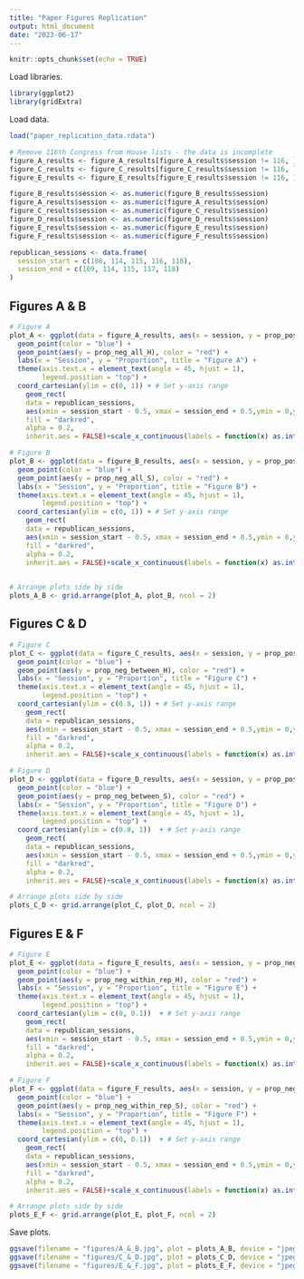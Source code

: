```yaml
---
title: "Paper Figures Replication"
output: html_document
date: "2023-06-17"
---
```


```r
knitr::opts_chunk$set(echo = TRUE)
```

Load libraries.
```r
library(ggplot2)
library(gridExtra)
```

Load data.
```r
load("paper_replication_data.rdata")

# Remove 116th Congress from House lists - the data is incomplete
figure_A_results <- figure_A_results[figure_A_results$session != 116, ] 
figure_C_results <- figure_C_results[figure_C_results$session != 116, ] 
figure_E_results <- figure_E_results[figure_E_results$session != 116, ] 
```

```r
figure_B_results$session <- as.numeric(figure_B_results$session)
figure_A_results$session <- as.numeric(figure_A_results$session)
figure_C_results$session <- as.numeric(figure_C_results$session)
figure_D_results$session <- as.numeric(figure_D_results$session)
figure_E_results$session <- as.numeric(figure_E_results$session)
figure_F_results$session <- as.numeric(figure_F_results$session)

republican_sessions <- data.frame(
  session_start = c(108, 114, 115, 116, 118),
  session_end = c(109, 114, 115, 117, 118)
)
```

## Figures A & B
```r

# Figure A
plot_A <- ggplot(data = figure_A_results, aes(x = session, y = prop_pos_all_H)) +
  geom_point(color = "blue") +
  geom_point(aes(y = prop_neg_all_H), color = "red") +
  labs(x = "Session", y = "Proportion", title = "Figure A") +
  theme(axis.text.x = element_text(angle = 45, hjust = 1),
        legend.position = "top") +
  coord_cartesian(ylim = c(0, 1)) + # Set y-axis range
    geom_rect(
    data = republican_sessions,
    aes(xmin = session_start - 0.5, xmax = session_end + 0.5,ymin = 0,ymax = 1),
    fill = "darkred",
    alpha = 0.2,
    inherit.aes = FALSE)+scale_x_continuous(labels = function(x) as.integer(x))

# Figure B
plot_B <- ggplot(data = figure_B_results, aes(x = session, y = prop_pos_all_S)) +
  geom_point(color = "blue") +
  geom_point(aes(y = prop_neg_all_S), color = "red") +
  labs(x = "Session", y = "Proportion", title = "Figure B") +
  theme(axis.text.x = element_text(angle = 45, hjust = 1),
        legend.position = "top") +
  coord_cartesian(ylim = c(0, 1)) + # Set y-axis range
    geom_rect(
    data = republican_sessions,
    aes(xmin = session_start - 0.5, xmax = session_end + 0.5,ymin = 0,ymax = 1),
    fill = "darkred",
    alpha = 0.2,
    inherit.aes = FALSE)+scale_x_continuous(labels = function(x) as.integer(x))
  

# Arrange plots side by side
plots_A_B <- grid.arrange(plot_A, plot_B, ncol = 2)

```


## Figures C & D
```r

# Figure C
plot_C <- ggplot(data = figure_C_results, aes(x = session, y = prop_pos_within_H)) +
  geom_point(color = "blue") +
  geom_point(aes(y = prop_neg_between_H), color = "red") +
  labs(x = "Session", y = "Proportion", title = "Figure C") +
  theme(axis.text.x = element_text(angle = 45, hjust = 1),
        legend.position = "top") +
  coord_cartesian(ylim = c(0.8, 1)) + # Set y-axis range
    geom_rect(
    data = republican_sessions,
    aes(xmin = session_start - 0.5, xmax = session_end + 0.5,ymin = 0,ymax = 1),
    fill = "darkred",
    alpha = 0.2,
    inherit.aes = FALSE)+scale_x_continuous(labels = function(x) as.integer(x))

# Figure D
plot_D <- ggplot(data = figure_D_results, aes(x = session, y = prop_pos_within_S)) +
  geom_point(color = "blue") +
  geom_point(aes(y = prop_neg_between_S), color = "red") +
  labs(x = "Session", y = "Proportion", title = "Figure D") +
  theme(axis.text.x = element_text(angle = 45, hjust = 1),
        legend.position = "top") +
  coord_cartesian(ylim = c(0.8, 1))  + # Set y-axis range
    geom_rect(
    data = republican_sessions,
    aes(xmin = session_start - 0.5, xmax = session_end + 0.5,ymin = 0,ymax = 1),
    fill = "darkred",
    alpha = 0.2,
    inherit.aes = FALSE)+scale_x_continuous(labels = function(x) as.integer(x))

# Arrange plots side by side
plots_C_D <- grid.arrange(plot_C, plot_D, ncol = 2)

```

## Figures E & F
```r

# Figure E
plot_E <- ggplot(data = figure_E_results, aes(x = session, y = prop_neg_within_dem_H)) +
  geom_point(color = "blue") +
  geom_point(aes(y = prop_neg_within_rep_H), color = "red") +
  labs(x = "Session", y = "Proportion", title = "Figure E") +
  theme(axis.text.x = element_text(angle = 45, hjust = 1),
        legend.position = "top") +
  coord_cartesian(ylim = c(0, 0.1))  + # Set y-axis range
    geom_rect(
    data = republican_sessions,
    aes(xmin = session_start - 0.5, xmax = session_end + 0.5,ymin = 0,ymax = 1),
    fill = "darkred",
    alpha = 0.2,
    inherit.aes = FALSE)+scale_x_continuous(labels = function(x) as.integer(x))

# Figure F
plot_F <- ggplot(data = figure_F_results, aes(x = session, y = prop_neg_within_dem_S)) +
  geom_point(color = "blue") +
  geom_point(aes(y = prop_neg_within_rep_S), color = "red") +
  labs(x = "Session", y = "Proportion", title = "Figure F") +
  theme(axis.text.x = element_text(angle = 45, hjust = 1),
        legend.position = "top") +
  coord_cartesian(ylim = c(0, 0.1))  + # Set y-axis range
    geom_rect(
    data = republican_sessions,
    aes(xmin = session_start - 0.5, xmax = session_end + 0.5,ymin = 0,ymax = 1),
    fill = "darkred",
    alpha = 0.2,
    inherit.aes = FALSE)+scale_x_continuous(labels = function(x) as.integer(x))

# Arrange plots side by side
plots_E_F <- grid.arrange(plot_E, plot_F, ncol = 2)

```

Save plots.
```r
ggsave(filename = "figures/A_&_B.jpg", plot = plots_A_B, device = "jpeg")
ggsave(filename = "figures/C_&_D.jpg", plot = plots_C_D, device = "jpeg")
ggsave(filename = "figures/E_&_F.jpg", plot = plots_E_F, device = "jpeg")

```

